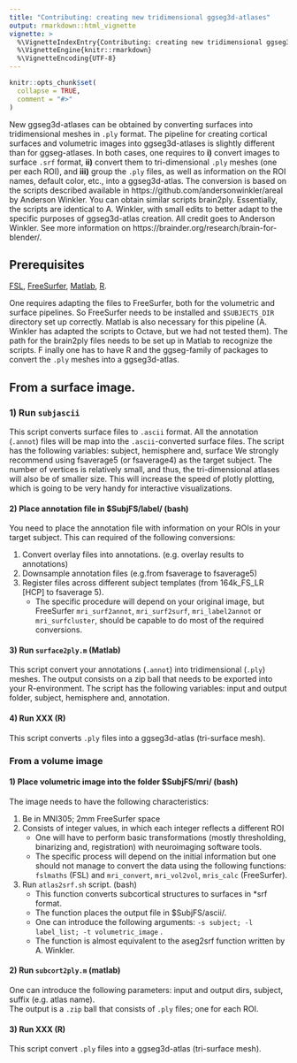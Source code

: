 ```yaml
---
title: "Contributing: creating new tridimensional ggseg3d-atlases"
output: rmarkdown::html_vignette
vignette: >
  %\VignetteIndexEntry{Contributing: creating new tridimensional ggseg3d-atlases}
  %\VignetteEngine{knitr::rmarkdown}
  %\VignetteEncoding{UTF-8}
---
```


```r
knitr::opts_chunk$set(
  collapse = TRUE,
  comment = "#>"
)
```


New ggseg3d-atlases can be obtained by converting surfaces into tridimensional meshes in `.ply` format. 
The pipeline for creating cortical surfaces and volumetric images into ggseg3d-atlases is slightly different than for ggseg-atlases. 
In both cases, one requires to **i)** convert images to surface `.srf` format, **ii)** convert them to tri-dimensional `.ply` meshes (one per each ROI), and **iii)** group the `.ply` files, as well as information on the ROI names, default color, etc., into a ggseg3d-atlas. 
The conversion is based on the scripts described available in https://github.com/andersonwinkler/areal by Anderson Winkler. 
You can obtain similar scripts brain2ply. 
Essentially, the scripts are identical to A. Winkler, with small edits to better adapt to the specific purposes of ggseg3d-atlas creation. 
All credit goes to Anderson Winkler. 
See more information on https://brainder.org/research/brain-for-blender/. 

## Prerequisites 
[FSL](https://fsl.fmrib.ox.ac.uk/fsl/fslwiki/), [FreeSurfer](https://surfer.nmr.mgh.harvard.edu/), [Matlab](https://www.mathworks.com/products/matlab.html), [R](https://www.r-project.org/).

One requires adapting the files to FreeSurfer, both for the volumetric and surface pipelines. 
So FreeSurfer needs to be installed and `$SUBJECTS_DIR` directory set up correctly. 
Matlab is also necessary for this pipeline (A. Winkler has adapted the scripts to Octave, but we had not tested them). 
The path for the brain2ply files needs to be set up in Matlab to recognize the scripts. F
inally one has to have R and the ggseg-family of packages to convert the `.ply` meshes into a ggseg3d-atlas. 

## From a surface image.

### 1)	Run `subjascii `
This script converts surface files to `.ascii` format. 
All the annotation (`.annot`) files will be map into the `.ascii`-converted surface files. 
The script has the following variables: subject, hemisphere and, surface
We strongly recommend using fsaverage5 (or fsaverage4) as the target subject. The number of vertices is relatively small, and thus, the tri-dimensional atlases will also be of smaller size. This will increase the speed of plotly plotting, which is going to be very handy for interactive visualizations.

#### 2)	Place annotation file in $SubjFS/label/ (bash) 
You need to place the annotation file with information on your ROIs in your target subject. 
This can required of the following conversions: 

1.	Convert overlay files into annotations. (e.g. overlay results to annotations)  
2.	Downsample annotation files (e.g.from fsaverage to fsaverage5)  
3.	Register files across different subject templates (from 164k_FS_LR [HCP] to fsaverage 5). 
    - The specific procedure will depend on your original image, but FreeSurfer `mri_surf2annot`, `mri_surf2surf`, `mri_label2annot` or `mri_surfcluster`, should be capable to do most of the required conversions.  

#### 3)	Run `surface2ply.m` (Matlab)
This script convert your annotations (`.annot`) into tridimensional (`.ply`) meshes. 
The output consists on a zip ball that needs to be exported into your R-environment.
The script has the following variables: 
input and output folder, subject, hemisphere and, annotation. 

#### 4)	Run XXX (R)
This script converts `.ply` files into a ggseg3d-atlas (tri-surface mesh).

### From a volume image
#### 1)	Place volumetric image into the folder $SubjFS/mri/ (bash) 
The image needs to have the following characteristics: 

1.	Be in MNI305; 2mm FreeSurfer space    
2.	Consists of integer values, in which each integer reflects a different ROI  
    - One will have to perform basic transformations (mostly thresholding, binarizing and, registration) with neuroimaging software tools. 
    - The specific process will depend on the initial information but one should not manage to convert the data using the following functions: `fslmaths` (FSL) and `mri_convert`, `mri_vol2vol`, `mris_calc` (FreeSurfer).     
3.	Run `atlas2srf.sh` script. (bash)  
    - This function converts subcortical structures to surfaces in *srf format. 
    - The function places the output file in $SubjFS/ascii/.
    - One can introduce the following arguments: `-s subject; -l label_list; -t volumetric_image` .
    - The function is almost equivalent to the aseg2srf function written by A. Winkler.   

#### 2)	Run `subcort2ply.m` (matlab)
One can introduce the following parameters: 
input and output dirs, subject, suffix (e.g. atlas name).  
The output is a `.zip` ball that consists of `.ply` files; one for each ROI. 

#### 3)	Run XXX (R)
This script convert `.ply` files into a ggseg3d-atlas (tri-surface mesh).

